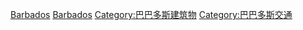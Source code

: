 {{Commonscat|Airports in Barbados}}

[[Category:各國機場|Barbados]]
[[Category:北美洲機場|Barbados]]
[[Category:巴巴多斯建筑物|Category:巴巴多斯建筑物]]
[[Category:巴巴多斯交通|Category:巴巴多斯交通]]